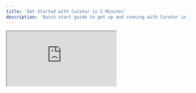 ---
title: 'Get Started with Curator in 5 Minutes'
description: 'Quick start guide to get up and running with Curator in just 5 minutes including essential setup steps.'
---

<iframe
  className="w-full rounded-xl"
  src="https://fast.wistia.net/embed/iframe/kol8tsnjy8?videoFoam=true"
  style={{ aspectRatio: 16/10 }}
  title="Get Started with Curator in 5 Minutes"
  allow="accelerometer; autoplay; clipboard-write; encrypted-media; gyroscope; picture-in-picture"
  allowFullScreen
></iframe>

